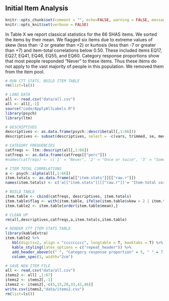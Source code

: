 ## Initial Item Analysis

```r
knitr::opts_chunk$set(comment = "", echo=FALSE, warning = FALSE, message = FALSE, tidy.opts=list(width.cutoff=60), tidy = TRUE)
knitr::opts_knit$set(verbose = FALSE)
```

In Table X we report classical statistics for the 66 SHAS items. We sorted the items by their mean. We flagged six items due to extreme values of skew (less than -2 or greater than +2) or kurtosis (less than -7 or greater than +7) and item-total correlations below 0.50. These included items EQ17, EQ27, EQ41, EQ46, EQ55, and EQ60. Category response proportions show that most people responded "Never" to these items. Thus these items do not apply to the vast majority of people in this population. We removed them from the item pool.

```r

# RUN CTT STATS, BUILD ITEM TABLE
rm(list=ls())

# LOAD DATA
all <- read.csv("data/all.csv")
all <- all[,-1]
source("code/ApplyAllLabels.R")
library(psych)
library(ltm)

# DESCRIPTIVES
descriptives <- as.data.frame(psych::describe(all[,1:66]))
descriptives <- subset(descriptives, select = -c(vars, trimmed, se, median, mad, min, max, range))

# CATEGORY FREQUENCIES
catfreqs <- ltm::descript(all[,1:66])
catfreqs <- as.data.frame(catfreqs[["perc"]])
#names(catfreqs) <- c('1' = "Never", '2' = "Once or twice", '3' = "Sometimes", '4' = "Often", '5' = "All the time")

# ITEM TOTAL CORRELATIONS
a <- psych::alpha(all[,1:66])
item.totals <- as.data.frame(a[["item.stats"]][["raw.r"]])
names(item.totals) <- c('a[["item.stats"]][["raw.r"]]'= "Item-total correlation")

# BUILD TABLE
item.table <- cbind(catfreqs, descriptives, item.totals)
item.table$flag <- with(item.table, ifelse(item.table$skew > 2 | item.table$skew < -2 | item.table$kurtosis < -7 | item.table$kurtosis > 7 | item.table$'Item-total correlation' < .5, "*", ""))
item.table2 <- item.table[order(item.table$mean),]

# CLEAN UP
rm(all,descriptives,catfreqs,a,item.totals,item.table)
```

```r

# RENDER CTT ITEM STATS TABLE
library(kableExtra)
item.table2 %>%
   kbl(digits=2, align = "ccccccccc", longtable = T, booktabs = T) %>%
   kable_styling(latex_options = c("repeat_header")) %>%
   add_header_above(c(" ", "Category response proportion" = 5, " " = 7)) %>%
   column_spec(1, width="2cm")
```

```r
# SAVE NEW ITEM FILE
all <- read.csv("data/all.csv")
items2 <- all[ ,1:67]
items2 <- items2[,-1]
items2 <- items2[,-c(5,15,28,33,41,46)]
write.csv(items2,"data/items2.csv")
rm(list=ls())
```
